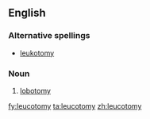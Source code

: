 ==English==
{{wikipedia}}
===Alternative spellings===
* [[leukotomy]]
===Noun===
{{en-noun|leucotomies}}

# [[lobotomy]]

[[fy:leucotomy]]
[[ta:leucotomy]]
[[zh:leucotomy]]